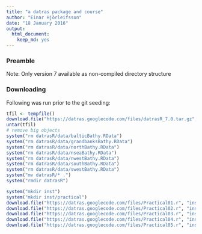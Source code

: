 ```yaml
---
title: "a datras package and course"
author: "Einar Hjörleifsson"
date: "18 January 2016"
output: 
  html_document: 
    keep_md: yes
---
```


### Preamble

Note: Only version 7 available as non-compiled directory structure

### Downloading

Following was run prior to the git seeding:

```r
tfil <- tempfile()
download.file("https://datras.googlecode.com/files/datrasR_7.0.tar.gz", tfil)
untar(tfil)
# remove big objects
system("rm datrasR/data/balticBathy.RData")
system("rm datrasR/data/grandbanksBathy.RData")
system("rm datrasR/data/northBathy.RData")
system("rm datrasR/data/nseaBathy.RData")
system("rm datrasR/data/nwestBathy.RData")
system("rm datrasR/data/southBathy.RData")
system("rm datrasR/data/swestBathy.RData")
system("mv datrasR/* .")
system("rmdir datrasR")

system("mkdir inst")
system("mkdir inst/practical")
download.file("https://datras.googlecode.com/files/Practical01.r", "inst/practical/Practical01.R")
download.file("https://datras.googlecode.com/files/Practical02.r", "inst/practical/Practical02.R")
download.file("https://datras.googlecode.com/files/Practical03.r", "inst/practical/Practical03.R")
download.file("https://datras.googlecode.com/files/Practical04.r", "inst/practical/Practical04.R")
download.file("https://datras.googlecode.com/files/Practical05.r", "inst/practical/Practical05.R")
```

